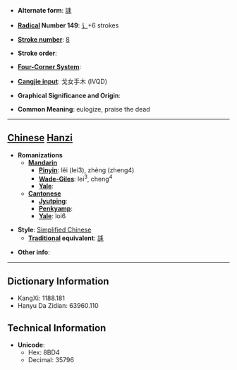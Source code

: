* '''Alternate form''': [[誄]]

* '''[[Wiktionary:Chinese radical index| Radical]] Number 149''': [[Wiktionary:Chinese radical index 讠|讠]]+6 strokes

* '''[[Wiktionary:Chinese total strokes index|Stroke number]]''': [[Wiktionary:Chinese total strokes index 8|8]]

* '''Stroke order''': 

* '''[[Wiktionary:Chinese four corner index|Four-Corner System]]''': 

* '''[[Wiktionary:Chinese Cangjie index|Cangjie input]]''': 戈女手木 (IVQD)

* '''Graphical Significance and Origin''': 

* '''Common Meaning''': eulogize, praise the dead

----

== [[Chinese]] [[Hanzi]] ==

* '''Romanizations'''
** '''[[Mandarin]]'''
*** '''[[Pinyin]]''': lěi (lei3), zhèng (zheng4)
*** '''[[Wade-Giles]]''': lei<sup>3</sup>, cheng<sup>4</sup>
*** '''[[Yale]]''': 
** '''[[Cantonese]]'''
*** '''[[Jyutping]]''':
*** '''[[Penkyamp]]''': 
*** '''[[Yale]]''': loi6

* '''Style''': [[Simplified Chinese]] 
** '''[[Traditional Chinese|Traditional]] equivalent''': [[誄]]

* '''Other info''': 

----

== Dictionary Information ==

* KangXi: 1188.181
* Hanyu Da Zidian: 63960.110

== Technical Information ==

* '''Unicode''':
** Hex: 8BD4
** Decimal: 35796